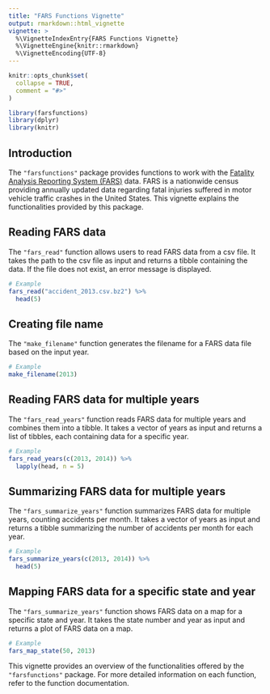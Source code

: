 ```yaml
---
title: "FARS Functions Vignette"
output: rmarkdown::html_vignette
vignette: >
  %\VignetteIndexEntry{FARS Functions Vignette}
  %\VignetteEngine{knitr::rmarkdown}
  %\VignetteEncoding{UTF-8}
---
```


```r
knitr::opts_chunk$set(
  collapse = TRUE,
  comment = "#>"
)
```

```r
library(farsfunctions)
library(dplyr)
library(knitr)
```

## Introduction

The `"farsfunctions"` package provides functions to work with the [Fatality Analysis Reporting System (FARS)](https://www.nhtsa.gov/research-data/fatality-analysis-reporting-system-fars) data. FARS is a nationwide census providing annually updated data regarding fatal injuries suffered in motor vehicle traffic crashes in the United States. This vignette explains the functionalities provided by this package. 

## Reading FARS data

The `"fars_read"` function allows users to read FARS data from a csv file. It takes the path to the csv file as input and returns a tibble containing the data. If the file does not exist, an error message is displayed.

```r
# Example
fars_read("accident_2013.csv.bz2") %>% 
  head(5)
```

## Creating file name

The `"make_filename"` function generates the filename for a FARS data file based on the input year.

```r
# Example
make_filename(2013)
```

## Reading FARS data for multiple years

The `"fars_read_years"` function reads FARS data for multiple years and combines them into a tibble. It takes a vector of years as input and returns a list of tibbles, each containing data for a specific year.

```r
# Example
fars_read_years(c(2013, 2014)) %>% 
  lapply(head, n = 5)
```

## Summarizing FARS data for multiple years

The `"fars_summarize_years"` function summarizes FARS data for multiple years, counting accidents per month. It takes a vector of years as input and returns a tibble summarizing the number of accidents per month for each year.

```r
# Example
fars_summarize_years(c(2013, 2014)) %>% 
  head(5)
```


## Mapping FARS data for a specific state and year

The `"fars_summarize_years"` function shows FARS data on a map for a specific state and year. It takes the state number and year as input and returns a plot of FARS data on a map.

```r
# Example
fars_map_state(50, 2013)
```

This vignette provides an overview of the functionalities offered by the `"farsfunctions"` package. For more detailed information on each function, refer to the function documentation.

